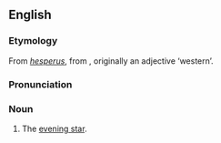 ==English==
===Etymology===
From {{L.}} ''[[hesperus]]'', from {{AGr.}} '''{{polytonic|[[ἕσπερος]]}}''', originally an adjective ‘western’.

===Pronunciation===
{{IPA|/ˈhɛspəɹəs/}}

===Noun===
{{en-noun|-}}

# The [[evening star]].